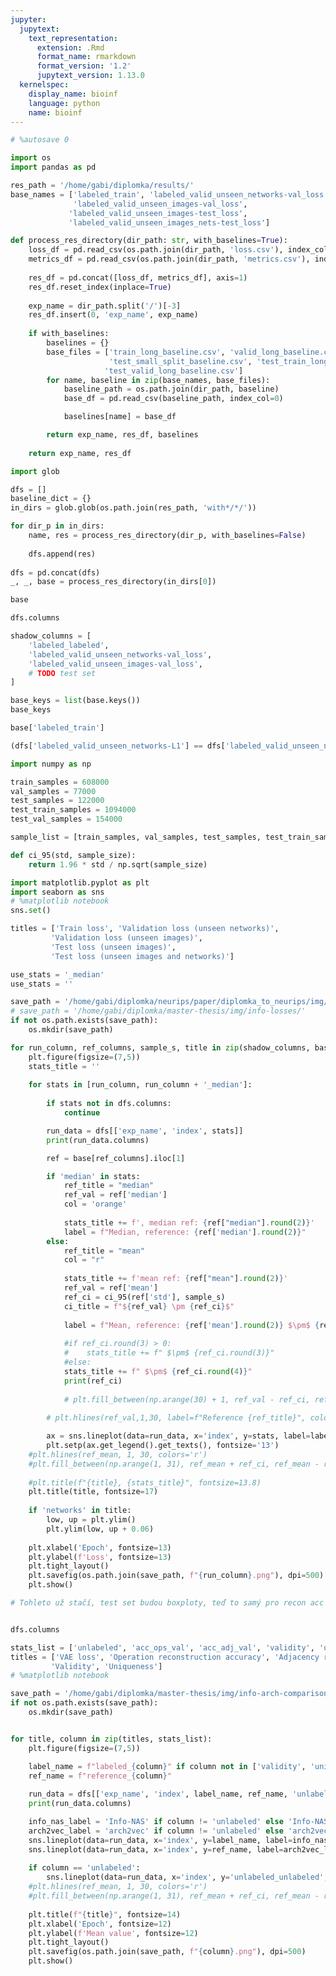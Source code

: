 ```yaml
---
jupyter:
  jupytext:
    text_representation:
      extension: .Rmd
      format_name: rmarkdown
      format_version: '1.2'
      jupytext_version: 1.13.0
  kernelspec:
    display_name: bioinf
    language: python
    name: bioinf
---
```


```python
# %autosave 0
```

```python
import os
import pandas as pd

res_path = '/home/gabi/diplomka/results/'
base_names = ['labeled_train', 'labeled_valid_unseen_networks-val_loss',
              'labeled_valid_unseen_images-val_loss',
             'labeled_valid_unseen_images-test_loss',
             'labeled_valid_unseen_images_nets-test_loss']

def process_res_directory(dir_path: str, with_baselines=True):
    loss_df = pd.read_csv(os.path.join(dir_path, 'loss.csv'), index_col=0)    
    metrics_df = pd.read_csv(os.path.join(dir_path, 'metrics.csv'), index_col=0)
                            
    res_df = pd.concat([loss_df, metrics_df], axis=1)
    res_df.reset_index(inplace=True)
    
    exp_name = dir_path.split('/')[-3]
    res_df.insert(0, 'exp_name', exp_name)
    
    if with_baselines:
        baselines = {}
        base_files = ['train_long_baseline.csv', 'valid_long_baseline.csv',
                      'test_small_split_baseline.csv', 'test_train_long_baseline.csv',
                     'test_valid_long_baseline.csv']
        for name, baseline in zip(base_names, base_files):
            baseline_path = os.path.join(dir_path, baseline)
            base_df = pd.read_csv(baseline_path, index_col=0)

            baselines[name] = base_df

        return exp_name, res_df, baselines
    
    return exp_name, res_df
```

```python
import glob

dfs = []
baseline_dict = {}
in_dirs = glob.glob(os.path.join(res_path, 'with*/*/'))

for dir_p in in_dirs:
    name, res = process_res_directory(dir_p, with_baselines=False)
    
    dfs.append(res)
    
dfs = pd.concat(dfs)
_, _, base = process_res_directory(in_dirs[0])
```

```python
base
```

```python
dfs.columns
```

```python
shadow_columns = [
    'labeled_labeled',
    'labeled_valid_unseen_networks-val_loss',
    'labeled_valid_unseen_images-val_loss',
    # TODO test set
]
```

```python
base_keys = list(base.keys())
base_keys
```

```python
base['labeled_train']
```

```python
(dfs['labeled_valid_unseen_networks-L1'] == dfs['labeled_valid_unseen_networks-val_loss']).all()
```

```python
import numpy as np

train_samples = 608000
val_samples = 77000
test_samples = 122000
test_train_samples = 1094000
test_val_samples = 154000

sample_list = [train_samples, val_samples, test_samples, test_train_samples, test_val_samples]

def ci_95(std, sample_size):
    return 1.96 * std / np.sqrt(sample_size)
```

```python
import matplotlib.pyplot as plt
import seaborn as sns
# %matplotlib notebook
sns.set()

titles = ['Train loss', 'Validation loss (unseen networks)',
         'Validation loss (unseen images)',
         'Test loss (unseen images)',
         'Test loss (unseen images and networks)']

use_stats = '_median'
use_stats = ''

save_path = '/home/gabi/diplomka/neurips/paper/diplomka_to_neurips/img/info-losses/'
# save_path = '/home/gabi/diplomka/master-thesis/img/info-losses/'
if not os.path.exists(save_path):
    os.mkdir(save_path)

for run_column, ref_columns, sample_s, title in zip(shadow_columns, base_keys, sample_list, titles):
    plt.figure(figsize=(7,5))
    stats_title = ''
    
    for stats in [run_column, run_column + '_median']:
    
        if stats not in dfs.columns:
            continue

        run_data = dfs[['exp_name', 'index', stats]]
        print(run_data.columns)

        ref = base[ref_columns].iloc[1]

        if 'median' in stats:
            ref_title = "median"
            ref_val = ref['median']
            col = 'orange'
            
            stats_title += f', median ref: {ref["median"].round(2)}'
            label = f"Median, reference: {ref['median'].round(2)}"
        else:            
            ref_title = "mean"
            col = "r"
            
            stats_title += f'mean ref: {ref["mean"].round(2)}'
            ref_val = ref['mean']
            ref_ci = ci_95(ref['std'], sample_s)
            ci_title = f"${ref_val} \pm {ref_ci}$"
            
            label = f"Mean, reference: {ref['mean'].round(2)} $\pm$ {ref_ci.round(4)}"
            
            #if ref_ci.round(3) > 0:
            #    stats_title += f" $\pm$ {ref_ci.round(3)}"
            #else:
            stats_title += f" $\pm$ {ref_ci.round(4)}"
            print(ref_ci)
            
            # plt.fill_between(np.arange(30) + 1, ref_val - ref_ci, ref_val + ref_ci, alpha=0.3, color=col)
            
        # plt.hlines(ref_val,1,30, label=f"Reference {ref_title}", colors=col)

        ax = sns.lineplot(data=run_data, x='index', y=stats, label=label)
        plt.setp(ax.get_legend().get_texts(), fontsize='13')
    #plt.hlines(ref_mean, 1, 30, colors='r')
    #plt.fill_between(np.arange(1, 31), ref_mean + ref_ci, ref_mean - ref_ci)
    
    #plt.title(f"{title}, {stats_title}", fontsize=13.8)
    plt.title(title, fontsize=17)
    
    if 'networks' in title:
        low, up = plt.ylim()
        plt.ylim(low, up + 0.06)
    
    plt.xlabel('Epoch', fontsize=13)
    plt.ylabel(f'Loss', fontsize=13)
    plt.tight_layout()
    plt.savefig(os.path.join(save_path, f"{run_column}.png"), dpi=500)
    plt.show()
```

```python
# Tohleto už stačí, test set budou boxploty, teď to samý pro recon acc a train loss 
```

```python

```

```python
dfs.columns
```

```python
stats_list = ['unlabeled', 'acc_ops_val', 'acc_adj_val', 'validity', 'uniqueness']
titles = ['VAE loss', 'Operation reconstruction accuracy', 'Adjacency reconstruction accuracy',
         'Validity', 'Uniqueness']
# %matplotlib notebook

save_path = '/home/gabi/diplomka/master-thesis/img/info-arch-comparison/'
if not os.path.exists(save_path):
    os.mkdir(save_path)


for title, column in zip(titles, stats_list):
    plt.figure(figsize=(7,5))

    label_name = f"labeled_{column}" if column not in ['validity', 'uniqueness'] else f"unlabeled_{column}"
    ref_name = f"reference_{column}"
    
    run_data = dfs[['exp_name', 'index', label_name, ref_name, 'unlabeled_unlabeled']]
    print(run_data.columns)

    info_nas_label = 'Info-NAS' if column != 'unlabeled' else 'Info-NAS unlabeled batches'
    arch2vec_label = 'arch2vec' if column != 'unlabeled' else 'arch2vec all batches'
    sns.lineplot(data=run_data, x='index', y=label_name, label=info_nas_label)
    sns.lineplot(data=run_data, x='index', y=ref_name, label=arch2vec_label)
    
    if column == 'unlabeled':
        sns.lineplot(data=run_data, x='index', y='unlabeled_unlabeled', label='Info-NAS unlabeled batches')
    #plt.hlines(ref_mean, 1, 30, colors='r')
    #plt.fill_between(np.arange(1, 31), ref_mean + ref_ci, ref_mean - ref_ci)
    
    plt.title(f"{title}", fontsize=14)
    plt.xlabel('Epoch', fontsize=12)
    plt.ylabel(f'Mean value', fontsize=12)
    plt.tight_layout()
    plt.savefig(os.path.join(save_path, f"{column}.png"), dpi=500)
    plt.show()
```

```python

```

```python

```
